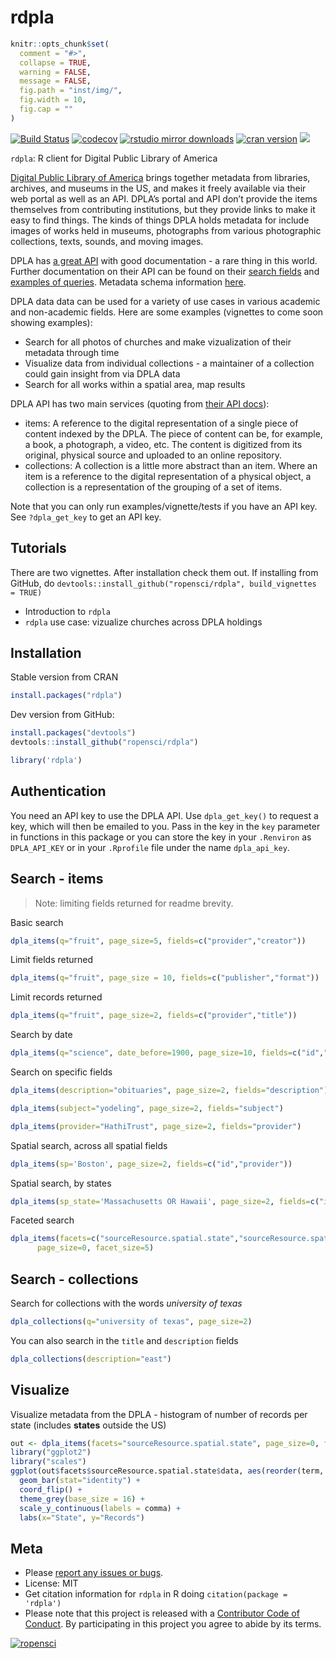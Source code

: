 rdpla
=====

```r
knitr::opts_chunk$set(
  comment = "#>",
  collapse = TRUE,
  warning = FALSE,
  message = FALSE,
  fig.path = "inst/img/",
  fig.width = 10,
  fig.cap = ""
)
```

[![Build Status](https://travis-ci.org/ropensci/rdpla.svg?branch=master)](https://travis-ci.org/ropensci/rdpla)
[![codecov](https://codecov.io/gh/ropensci/rdpla/branch/master/graph/badge.svg)](https://codecov.io/gh/ropensci/rdpla)
[![rstudio mirror downloads](http://cranlogs.r-pkg.org/badges/grand-total/rdpla?color=ff69b4)](https://github.com/metacran/cranlogs.app)
[![cran version](http://www.r-pkg.org/badges/version/rdpla)](https://cran.r-project.org/package=rdpla)
[![](https://badges.ropensci.org/71_status.svg)](https://github.com/ropensci/onboarding/issues/71)


`rdpla`: R client for Digital Public Library of America

[Digital Public Library of America][dpla] brings together metadata from libraries, archives,
and museums in the US, and makes it freely available via their web portal as well as 
an API. DPLA's portal and API don't provide the items themselves from contributing 
institutions, but they provide links to make it easy to find things. The kinds of 
things DPLA holds metadata for include images of works held in museums, photographs
from various photographic collections, texts, sounds, and moving images. 

DPLA has [a great API](https://github.com/dpla/platform) with good documentation - 
a rare thing in this world. Further documentation on their API can be found on their [search fields](https://dp.la/info/developers/codex/responses/field-reference/) and [examples of queries](https://dp.la/info/developers/codex/requests/).  Metadata schema information [here](https://dp.la/info/wp-content/uploads/2013/04/DPLA-MAP-V3.1-2.pdf).

DPLA data data can be used for a variety of use cases in various academic and 
non-academic fields. Here are some examples (vignettes to come soon showing examples): 

* Search for all photos of churches and make vizualization of 
their metadata through time
* Visualize data from individual collections - a maintainer of a collection
could gain insight from via DPLA data
* Search for all works within a spatial area, map results

DPLA API has two main services (quoting from [their API docs](https://dp.la/info/developers/codex/requests/)):

* items: A reference to the digital representation of a single piece of content indexed by 
the DPLA. The piece of content can be, for example, a book, a photograph, a video, etc. The 
content is digitized from its original, physical source and uploaded to an online repository. 
* collections: A collection is a little more abstract than an item. Where an item is a 
reference to the digital representation of a physical object, a collection is a 
representation of the grouping of a set of items.

Note that you can only run examples/vignette/tests if you have an API key. See 
`?dpla_get_key` to get an API key.

## Tutorials

There are two vignettes. After installation check them out. If installing from 
GitHub, do `devtools::install_github("ropensci/rdpla", build_vignettes = TRUE)`

* Introduction to `rdpla`
* `rdpla` use case: vizualize churches across DPLA holdings

## Installation

Stable version from CRAN

```r
install.packages("rdpla")
```

Dev version from GitHub:

```r
install.packages("devtools")
devtools::install_github("ropensci/rdpla")
```

```r
library('rdpla')
```

## Authentication

You need an API key to use the DPLA API. Use `dpla_get_key()` to request a key, 
which will then be emailed to you. Pass in the key in the `key` parameter in 
functions in this package or you can store the key in your `.Renviron` as 
`DPLA_API_KEY` or in your `.Rprofile` file under the name `dpla_api_key`.

## Search - items

> Note: limiting fields returned for readme brevity.

Basic search

```r
dpla_items(q="fruit", page_size=5, fields=c("provider","creator"))
```

Limit fields returned

```r
dpla_items(q="fruit", page_size = 10, fields=c("publisher","format"))
```

Limit records returned

```r
dpla_items(q="fruit", page_size=2, fields=c("provider","title"))
```

Search by date

```r
dpla_items(q="science", date_before=1900, page_size=10, fields=c("id","date"))
```

Search on specific fields

```r
dpla_items(description="obituaries", page_size=2, fields="description")
```

```r
dpla_items(subject="yodeling", page_size=2, fields="subject")
```

```r
dpla_items(provider="HathiTrust", page_size=2, fields="provider")
```

Spatial search, across all spatial fields

```r
dpla_items(sp='Boston', page_size=2, fields=c("id","provider"))
```

Spatial search, by states

```r
dpla_items(sp_state='Massachusetts OR Hawaii', page_size=2, fields=c("id","provider"))
```

Faceted search

```r
dpla_items(facets=c("sourceResource.spatial.state","sourceResource.spatial.country"),
      page_size=0, facet_size=5)
```

## Search - collections

Search for collections with the words _university of texas_

```r
dpla_collections(q="university of texas", page_size=2)
```

You can also search in the `title` and `description` fields

```r
dpla_collections(description="east")
```

## Visualize

Visualize metadata from the DPLA - histogram of number of records per state (includes __states__ outside the US)

```r
out <- dpla_items(facets="sourceResource.spatial.state", page_size=0, facet_size=25)
library("ggplot2")
library("scales")
ggplot(out$facets$sourceResource.spatial.state$data, aes(reorder(term, count), count)) +
  geom_bar(stat="identity") +
  coord_flip() +
  theme_grey(base_size = 16) +
  scale_y_continuous(labels = comma) +
  labs(x="State", y="Records")
```

## Meta

* Please [report any issues or bugs](https://github.com/ropensci/rdpla/issues).
* License: MIT
* Get citation information for `rdpla` in R doing `citation(package = 'rdpla')`
* Please note that this project is released with a [Contributor Code of Conduct](CONDUCT.md). By participating in this project you agree to abide by its terms.

[![ropensci](https://ropensci.org/public_images/github_footer.png)](https://ropensci.org)

[dpla]: https://dp.la

